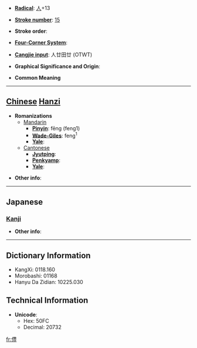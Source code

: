 * '''[[Wiktionary:Chinese radical index| Radical]]''': [[Wiktionary:Chinese radical index 人|人]]+13

* '''[[Wiktionary:Chinese total strokes index|Stroke number]]''': [[Wiktionary:Chinese total strokes index 15|15]]

* '''Stroke order''': 

* '''[[Wiktionary:Chinese four corner index|Four-Corner System]]''': 

* '''[[Wiktionary:Chinese Cangjie index|Cangjie input]]''': 人廿田廿 (OTWT)

* '''Graphical Significance and Origin''': 

* '''Common Meaning'''

----

== [[Chinese]] [[Hanzi]] ==

* '''Romanizations'''
** [[Mandarin]]
*** '''[[Pinyin]]''': fēng (feng1)
*** '''[[Wade-Giles]]''': feng<sup>1</sup>
*** '''[[Yale]]''': 
**[[Cantonese]]
***'''[[Jyutping]]''':
***'''[[Penkyamp]]''': 
***'''[[Yale]]''': 

* '''Other info''': 

----

==Japanese==
===[[Kanji]]===
{{kanji|on readings=[[ほう]] (hō)|kun readings=}}

* '''Other info''':  

----

== Dictionary Information ==

* KangXi: 0118.160
* Morobashi: 01168
* Hanyu Da Zidian: 10225.030

== Technical Information ==

* '''Unicode''':
** Hex: 50FC
** Decimal: 20732

[[fr:僼]]